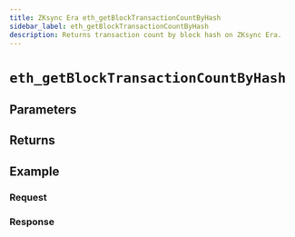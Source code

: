 ```yaml
---
title: ZKsync Era eth_getBlockTransactionCountByHash
sidebar_label: eth_getBlockTransactionCountByHash
description: Returns transaction count by block hash on ZKsync Era.
---
```




# `eth_getBlockTransactionCountByHash`

<Description />

## Parameters


<Params />

## Returns


<Returns />

## Example


<Example />

### Request


<Request />

### Response


<Response />
